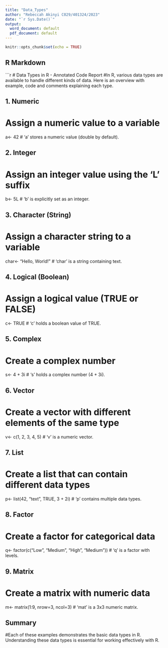```yaml
---
title: "Data_Types"
author: "Rebeccah Akinyi C029/401324/2023"
date: "`r Sys.Date()`"
output:
  word_document: default
  pdf_document: default
---
```


```r
knitr::opts_chunk$set(echo = TRUE)
```

## R Markdown
```r


# Data Types in R - Annotated Code Report
#In R, various data types are available to handle different kinds of data. Here is an overview with example, code and comments explaining each type.

## 1. Numeric
# Assign a numeric value to a variable
a<- 42 # 'a' stores a numeric value (double by default).

## 2. Integer
# Assign an integer value using the 'L' suffix
b<- 5L # 'b' is explicitly set as an integer.

## 3. Character (String)
# Assign a character string to a variable
char<- "Hello, World!" # 'char' is a string containing text.

## 4. Logical (Boolean)
# Assign a logical value (TRUE or FALSE)
c<- TRUE # 'c' holds a boolean value of TRUE.

## 5. Complex
# Create a complex number
s<- 4 + 3i # 's' holds a complex number (4 + 3i).

## 6. Vector
# Create a vector with different elements of the same type
v<- c(1, 2, 3, 4, 5) # 'v' is a numeric vector.

## 7. List
# Create a list that can contain different data types
p<- list(42, "text", TRUE, 3 + 2i) # 'p' contains multiple data types.

## 8. Factor
# Create a factor for categorical data
q<- factor(c("Low", "Medium", "High", "Medium")) # 'q' is a factor with levels.


## 9. Matrix
# Create a matrix with numeric data
m<- matrix(1:9, nrow=3, ncol=3) # 'mat' is a 3x3 numeric matrix.

## Summary
#Each of these examples demonstrates the basic data types in R. Understanding these data types is essential for working effectively with R.


